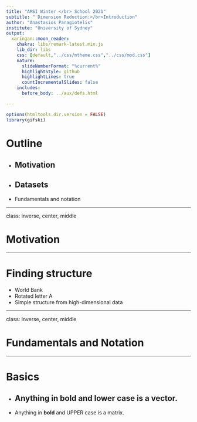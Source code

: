 ```yaml
---
title: "AMSI Winter </br> School 2021"
subtitle: " Dimension Reduction:</br>Introduction"
author: "Anastasios Panagiotelis"
institute: "University of Sydney"
output:
  xaringan::moon_reader:
    chakra: libs/remark-latest.min.js
    lib_dir: libs
    css: [default,"../css/mtheme.css","../css/mod.css"]
    nature:
      slideNumberFormat: "%current%"
      highlightStyle: github
      highlightLines: true
      countIncrementalSlides: false
    includes:
      before_body: ../aux/defs.html

---
```


```r
options(htmltools.dir.version = FALSE)
library(gifski)
```

# Outline

- Motivation
--

- Datasets
--

- Fundamentals and notation

---

class: inverse, center, middle

# Motivation

---

# Finding structure

- World Bank
- Rotated letter A
- Simple structure from high-dimensional data

---

class: inverse, center, middle

# Fundamentals and Notation

---

# Basics

- Anything in **bold** and lower case is a vector.
--

- Anything in **bold** and UPPER case is a matrix.